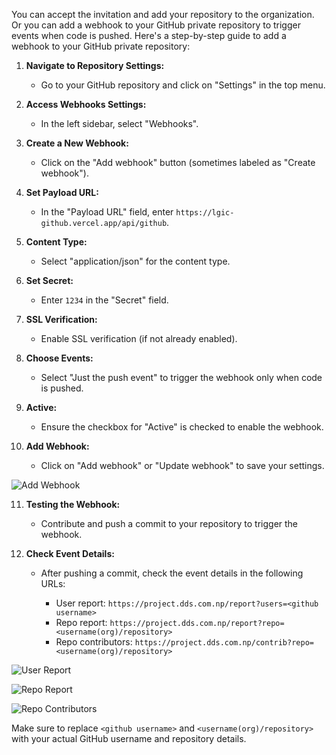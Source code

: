 You can accept the invitation and add your repository to the organization. Or you can add a webhook to your GitHub private repository to trigger events when code is pushed. Here's a step-by-step guide to add a webhook to your GitHub private repository:

1. **Navigate to Repository Settings:**

   - Go to your GitHub repository and click on "Settings" in the top menu.

2. **Access Webhooks Settings:**

   - In the left sidebar, select "Webhooks".

3. **Create a New Webhook:**

   - Click on the "Add webhook" button (sometimes labeled as "Create webhook").

4. **Set Payload URL:**

   - In the "Payload URL" field, enter `https://lgic-github.vercel.app/api/github`.

5. **Content Type:**

   - Select "application/json" for the content type.

6. **Set Secret:**

   - Enter `1234` in the "Secret" field.

7. **SSL Verification:**

   - Enable SSL verification (if not already enabled).

8. **Choose Events:**

   - Select "Just the push event" to trigger the webhook only when code is pushed.

9. **Active:**

   - Ensure the checkbox for "Active" is checked to enable the webhook.

10. **Add Webhook:**

    - Click on "Add webhook" or "Update webhook" to save your settings.

 ![Add Webhook](/img/project/webhook.png "Add Webhook")


11. **Testing the Webhook:**

    - Contribute and push a commit to your repository to trigger the webhook.

12. **Check Event Details:**

    - After pushing a commit, check the event details in the following URLs:

      - User report: `https://project.dds.com.np/report?users=<github username>`
      - Repo report: `https://project.dds.com.np/report?repo=<username(org)/repository>`
      - Repo contributors: `https://project.dds.com.np/contrib?repo=<username(org)/repository>`


 ![User Report](/img/project/user-report.png "User Report")

 ![Repo Report](/img/project/repo-report.png "Repo Report")

 ![Repo Contributors](/img/project/contrib.png "Repo Contributors")

Make sure to replace `<github username>` and `<username(org)/repository>` with your actual GitHub username and repository details.